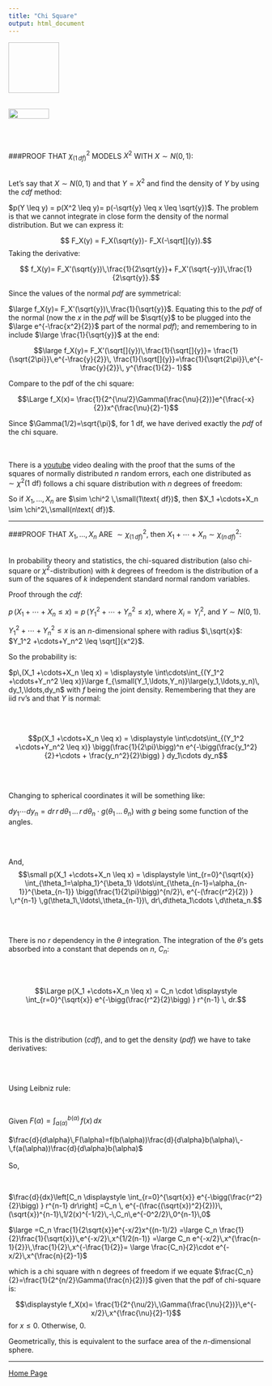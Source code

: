 ```yaml
---
title: "Chi Square"
output: html_document
---
```


<img link rel="shortcut icon" type="image/png" href="https://cloud.githubusercontent.com/assets/9312897/10532073/d5bb5c94-7387-11e5-9e7f-6c2fadfce392.png" width="100" height="100">
<br><br>

<a href="http://rinterested.github.io/statistics/index.html">
<img HEIGHT="20" WIDTH="80" src="https://cloud.githubusercontent.com/assets/9312897/10532073/d5bb5c94-7387-11e5-9e7f-6c2fadfce392.png"></a>

<br><br>

###PROOF THAT $\chi^2_{(1\,df)}$ MODELS $X^2$ WITH $X\sim N(0,1)$:
<br><br>


Let's say that $X \sim N(0,1)$ and that $Y=X^2$ and find the density of $Y$ by using the $cdf$ method:


$p(Y \leq y) = p(X^2 \leq y)= p(-\sqrt{y} \leq x \leq \sqrt{y})$. The problem is that we cannot integrate in close form the density of the normal distribution. But we can express it:

$$ F_X(y) = F_X(\sqrt{y})- F_X(-\sqrt[]{y}).$$ Taking the derivative:

$$ f_X(y)= F_X'(\sqrt{y})\,\frac{1}{2\sqrt{y}}+
F_X'(\sqrt{-y})\,\frac{1}{2\sqrt{y}}.$$

Since the values of the normal $pdf$ are symmetrical:

$\large f_X(y)= 
F_X'(\sqrt{y})\,\frac{1}{\sqrt{y}}$. Equating this to the $pdf$ of the normal (now the $x$ in the $pdf$ will be $\sqrt{y}$ to be plugged into the $\large e^{-\frac{x^2}{2}}$ part of the normal $pdf$); and remembering to in include $\large \frac{1}{\sqrt{y}}$ at the end:

$$\large f_X(y)= 
F_X'(\sqrt[]{y})\,\frac{1}{\sqrt[]{y}}=
\frac{1}{\sqrt{2\pi}}\,e^{-\frac{y}{2}}\,
\frac{1}{\sqrt[]{y}}=\frac{1}{\sqrt{2\pi}}\,e^{-\frac{y}{2}}\,
y^{\frac{1}{2}- 1}$$

Compare to the pdf of the chi square:

$$\Large f_X(x)= \frac{1}{2^{\nu/2}\Gamma(\frac{\nu}{2})}e^{\frac{-x}{2}}x^{\frac{\nu}{2}-1}$$

Since $\Gamma(1/2)=\sqrt{\pi}$, for $1$ df, we have derived exactly the $pdf$ of the chi square.


<br><br>
There is a [youtube][1] video dealing with the proof that the sums of the squares of normally distributed $n$ random errors, each one distributed as $\sim \chi^2(1\text{ df})$ follows a chi square distribution with $n$ degrees of freedom:

So if $X_1, \ldots, X_n$ are $\sim \chi^2 \,\small(1\text{ df})$, then $X_1 +\cdots+X_n \sim \chi^2\,\small(n\text{ df})$.


---------------------------------------------------------------------------------

###PROOF THAT $X_1, \ldots, X_n$ ARE $\sim \chi^2_{(1\,df)}$, then $X_1 +\cdots+X_n \sim \chi^2_{(n\,df)}$:
 <br><br>

In probability theory and statistics, the chi-squared distribution (also chi-square or $\chi^2$-distribution) with $k$ degrees of freedom is the distribution of a sum of the squares of $k$ independent standard normal random variables.


Proof through the $cdf$:

$p\,(X_1 +\cdots+X_n \leq x)=
p\,(Y_1^2 +\cdots+Y_n^2 \leq x)$, where $X_i =Y _i^2$, and $Y \sim N(0,1)$.

$Y_1^2 +\cdots+Y_n^2 \leq x$ is an $n$-dimensional sphere with radius  $\,\sqrt{x}$: $Y_1^2 +\cdots+Y_n^2 \leq \sqrt[]{x^2}$.

So the probability is:

$p\,(X_1 +\cdots+X_n \leq x) = \displaystyle
\int\cdots\int_{(Y_1^2 +\cdots+Y_n^2 \leq x)}\large f_{\small(Y_1,\ldots,Y_n)}\large(y_1,\ldots,y_n)\, dy_1,\ldots,dy_n$ with $f$ being the joint density. Remembering that they are iid rv's and that $Y$ is normal:

<br><br>

$$p(X_1 +\cdots+X_n \leq x) = \displaystyle
\int\cdots\int_{(Y_1^2 +\cdots+Y_n^2 \leq x)}
\bigg(\frac{1}{2\pi}\bigg)^n
e^{-\bigg(\frac{y_1^2}{2}+\cdots + \frac{y_n^2}{2}\bigg) }
dy_1\cdots dy_n$$

<br><br>

Changing to spherical coordinates it will be something like:

$dy_1\cdots  dy_n=dr\,r\,d\theta_1\,\ldots\,r\,d\theta_n \cdot g(\theta_1\,\ldots\,\theta_n)$ with $g$ being some function of the angles. 

<br><br>

And, $$\small p(X_1 +\cdots+X_n \leq x) = \displaystyle
\int_{r=0}^{\sqrt{x}}
\int_{\theta_1=\alpha_1}^{\beta_1}
\ldots\int_{\theta_{n-1}=\alpha_{n-1}}^{\beta_{n-1}}
\bigg(\frac{1}{2\pi}\bigg)^{n/2}\,
e^{-(\frac{r^2}{2}) }
\,r^{n-1} \,g(\theta_1\,\ldots\,\theta_{n-1})\,
dr\,d\theta_1\cdots \,d\theta_n.$$

<br><br>

There is no $r$ dependency in the $\theta$ integration. The integration of the $\theta$'s gets absorbed into a constant that depends on $n$, $C_n$:

<br><br>

$$\Large p(X_1 +\cdots+X_n \leq x) = C_n \cdot \displaystyle
\int_{r=0}^{\sqrt{x}}
e^{-\bigg(\frac{r^2}{2}\bigg) }
r^{n-1} \, dr.$$

<br><br>

This is the distribution ($cdf$), and to get the density ($pdf$) we have to take derivatives:

<br><br>

Using Leibniz rule:

<br>

Given $F(\alpha)=\int_{a(\alpha)}^{b(\alpha)}\,f(x)\,dx$
<br><br>
$\frac{d}{d\alpha}\,F(\alpha)=f(b(\alpha))\frac{d}{d\alpha}b(\alpha)\,-\,f(a(\alpha))\frac{d}{d\alpha}b(\alpha)$
<br><br>
So,

<br>

$\frac{d}{dx}\left[C_n \displaystyle \int_{r=0}^{\sqrt{x}} e^{-\bigg(\frac{r^2}{2}\bigg) } r^{n-1} dr\right]
=C_n \, e^{-(\frac{(\sqrt{x})^2}{2})}\,(\sqrt{x})^{n-1}\,1/2(x)^{-1/2}\,-\,C_n\,e^{-0^2/2}\,0^{n-1}\,0$

$\large =C_n \frac{1}{2\sqrt{x}}e^{-x/2}x^{(n-1)/2}
=\large C_n \frac{1}{2}\frac{1}{\sqrt{x}}\,e^{-x/2}\,x^{1/2(n-1)}
=\large C_n e^{-x/2}\,x^{\frac{n-1}{2}}\,\frac{1}{2}\,x^{-\frac{1}{2}}= \large \frac{C_n}{2}\cdot e^{-x/2}\,x^{\frac{n}{2}-1}$

which is a chi square with n degrees of freedom if we equate $\frac{C_n}{2}=\frac{1}{2^{n/2}\Gamma(\frac{n}{2})}$ given that the pdf of chi-square is:


$$\displaystyle f_X(x)= \frac{1}{2^{\nu/2}\,\Gamma(\frac{\nu}{2})}\,e^{-x/2}\,x^{\frac{\nu}{2}-1}$$ for $x\leq 0$. Otherwise, $0$.

Geometrically, this is equivalent to the surface area of the $n$-dimensional sphere.


---

<a href="http://rinterested.github.io/statistics/index.html">Home Page</a>

  [1]: https://youtu.be/JRCL9cjn9n0
